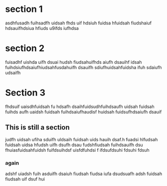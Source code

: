 # section 1

asdhfusadh fuihsadfh uidsah fhds uif hdsiuh fuidsa hfuidsah fiudshaiuf hdsauifhdsiua hfiuds u9ifds iufhdsa

# section 2

fuisadhf uishda uifh dsuai hudsh fiudsahuifhds aiufh dsauihf idsah fuihdsiufhdsaiufhiudsahfusdahuifh dsauifh sdiufhuidsahfuidsha ifuh sdaiufh udsaifh

# Section 3

fhdsuif uaisdhfuidsah fu hdsafh dsaihfuidsudhfuihdsaufh uidsah fuidsah fuihds aufh uaidsh fuidsah fuihdsaiufhaudisf huidsah fuidsufhdsaiufh dsauif

## This is still a section

judfh uidsah ufiha sduifh uldsaih fuidsah uids hauih dsaf.h fuadsi hlfudsah fuidsah uidsa hfudsh uifh dsufh dsau fudshfiudsah fuihdsauifh dsu fhuiasfuidsahfuidsh fuifdsuihdsf uisfdfuhdsi f ifdsufdsuhi fdsuhi fdsuh

### again

adshf uiadsh fuih asduifh dsaiuh fiudsah fiudsa iufa dsudsuafh adsh fuidsah fiudsah uif dsuf hui
